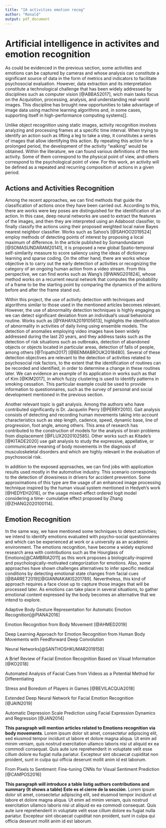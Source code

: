```yaml
---
title: "IA activities emotion recog"
author: "Ronald"
output: pdf_document
---
```


# Artificial intelligence in activites and emotion recognition
  
As could be evidenced in the previous section, some activities and emotions can be captured by cameras and whose analysis can constitute a significant source of data in the form of metrics and indicators to facilitate psychosocial evaluation. However, data extraction and its interpretation constitute a technological challenge that has been widely addressed by disciplines such as computer vision [@ABBAS2017], wich main tasks focus on the Acquisition, processing, analysis, and understanding real-world images. This discipline has brought new opportunities to take advantage of image data using machine learning algorithms and, in some cases, supporting itself in high-performance computing systems[].

Unlike object recognition using static images, activity recognition involves analyzing and processing frames at a specific time interval. When trying to identify an action such as lifting a leg to take a step, it constitutes a series of images that allow identifying this action. By repeating this action for a prolonged period, the development of the activity "walking" would be obtained. Within the literature, we can found various definitions of the term activity. Some of them correspond to the physical point of view, and others correspond to the psychological point of view. For this work, an activity will be defined as a repeated and recurring composition of actions in a given period.

## Actions and Activities Recognition

Among the recent approaches, we can find methods that guide the classification of actions once they have been carried out. According to this, there are works were key poses are distinguished for the identification of an action. In this case, deep neural networks are used to extract the features of the images, and then they are interpreted using an Adaboost classifier, to finally classify the actions using their proposed weighted local naive Bayes nearest neighbor classifier. Works such as  Sahoo's [@SAHOO2019524] employ methods of detecting points of interest by proposing a local maximum of difference. In the article published by Somandundaram [@SOMASUNDARAM20141], it is proposed a new global Spatio-temporal self-similarity measure to score saliency using the ideas of dictionary learning and sparse coding. On the other hand, there are works whose objective is to carry out the early detection of activities or recognizing the category of an ongoing human action from a video stream. From this perspective, we can find works such as Wang's [@WANG201824], whose method works on a recurrent neural network that computes the probability of a frame to be the starting point by comparing the dynamics of the actions before and after the frame stand out.

Within this project, the use of activity detection with techniques and algorithms similar to those used in the mentioned articles becomes relevant. However, the use of abnormality detection techniques is highly engaging as we can detect significant deviation from an individual’s usual behavioral routine. Works such as [@YAHAYA2019105613], highlights the identification of abnormality in activities of daily living using ensemble models. The detection of anomalies employing video images have been widely addressed during the last 20 years, and they address tasks such as the detection of risk situations such as outbreaks, detection of abandoned objects or objects located in particular areas, detection of falls of people, among others [@Tripathi2017] [@BENMABROUK2018480]. Several of these detection objectives are relevant to the detection of activities related to psychosocial risk factors, to the extent that the identification of routines can be recorded and identified, in order to determine a change in these routines later. We can evidence an example of its application in works such as that of Kim [@KIM2017], in which fuzzy clustering is used to identify patterns in smoking cessation. This particular example could be used to provide information to questionnaires, such as the survey of personal and social development mentioned in the previous section.

Another relevant topic is gait analysis. Among the authors who have contributed significantly is Dr. Jacquelin Perry [@PERRY2010]. Gait analysis consists of detecting and recording human movements taking into account characteristics such as step length, cadence, speed, dynamic base, line of progression, foot angle, among others. This area of research has contributed to the construction of models for the analysis of brain problems from displacement [@FLUX2020102585]. Other works such as Kitade's [@KITADE2020] use gait analysis to study the expressive, appellative, or communicative meaning of body movements in the diagnosis of musculoskeletal disorders and which are highly relevant in the evaluation of psychosocial risk.
   
In addition to the exposed approaches, we can find jobs with application results used mostly in the automotive industry. This scenario corresponds to the detection of drowsiness in drivers for accident prevention. Some approximations of this type are the usage of an enhanced image processing technique inspired by the human visual system mentioned in Hedyeh's work [@HEDYEH2016], or the usage mixed-effect ordered logit model considering a time- cumulative effect proposed by Zhang [@ZHANG2020100114].  

## Emotion Recognition

In the same way, we have mentioned some techniques to detect activities; we intend to identify emotions evaluated with psycho-social questionnaires and which can be experienced at work or a university as an academic environment. The emotions recognition, have become a widely explored research area with contributions such as the Hourglass of Emotions[@CAMBRIA2011] as this work proposes a  biologically-inspired and psychologically-motivated categorization for emotions. Also, some approaches have shown challenges alternatives to infer specific medical conditions by detecting emotional state changes from facial cues [@BARRET2019][@GIANNAKAKIS201789]. Nevertheless, this kind of approach requires a face close up to capture those images that will be processed later. As emotions can take place in several situations, to gather emotional content expressed by the body becomes an alternative that we intend to explore.



Adaptive Body Gesture Representation for Automatic Emotion Recognition[@PIANA2016]

Emotion Recognition from Body Movement [@AHMED2019]

Deep Learning Approach for Emotion Recognition from Human Body Movements with Feedforward Deep Convolution 

Neural Networks[@SANTHOSHKUMAR2019158]

A Brief Review of Facial Emotion Recognition Based on Visual Information [@KO2018]

Automated Analysis of Facial Cues from Videos as a Potential Method for Differentiating 

Stress and Boredom of Players in Games [@BEVILACQUA2018]

Extended Deep Neural Network for Facial Emotion Recognition [@JAIN2019]

Automatic Depression Scale Prediction using Facial Expression Dynamics and Regression [@JAN2014]

**This paragraph will mention articles related to Emotions recognition via body movements**. Lorem ipsum dolor sit amet, consectetur adipiscing elit, sed eiusmod tempor incidunt ut labore et dolore magna aliqua. Ut enim ad minim veniam, quis nostrud exercitation ullamco laboris nisi ut aliquid ex ea commodi consequat. Quis aute iure reprehenderit in voluptate velit esse cillum dolore eu fugiat nulla pariatur. Excepteur sint obcaecat cupiditat non proident, sunt in culpa qui officia deserunt mollit anim id est laborum.


From Pixels to Sentiment: Fine-tuning CNNs for Visual Sentiment Prediction [@CAMPOS2016]


**This paragraph will introduce a table listig authors contributions and summary (It shows a table) Este es el cierre de la sección**. Lorem ipsum dolor sit amet, consectetur adipiscing elit, sed eiusmod tempor incidunt ut labore et dolore magna aliqua. Ut enim ad minim veniam, quis nostrud exercitation ullamco laboris nisi ut aliquid ex ea commodi consequat. Quis aute iure reprehenderit in voluptate velit esse cillum dolore eu fugiat nulla pariatur. Excepteur sint obcaecat cupiditat non proident, sunt in culpa qui officia deserunt mollit anim id est laborum.


